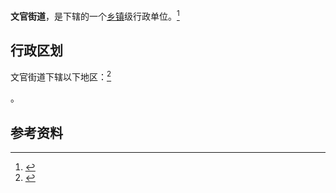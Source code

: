 {{中国乡级行政区|21/01/04/006/000}}

'''文官街道'''，是{{PRC admin/fullname|21/01/04/006/000|3}}下辖的一个[[乡镇|乡镇]]级行政单位。<ref>{{PRC admin/ref sgc|{{PRC admin/parent|21/01/04/006/000}}}}</ref>

== 行政区划 ==

文官街道下辖以下地区：<ref>{{PRC admin/ref sgc|21/01/04/006/000}}</ref>

{{PRC admin/children|21/01/04/006/000}}。

== 参考资料 ==

{{reflist}}

{{行政区划小作品}}
{{PRC admin/navcat|21/01/04/006/000}}